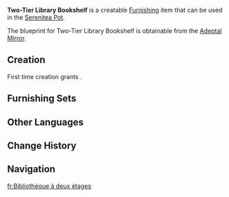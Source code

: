 {{Furnishing Infobox
|id             = 361201
|image          = Item Two-Tier Library Bookshelf.png
|category       = Large Furnishing
|subcategory    = Bookcase
|rarity         = 4
|adeptal_energy = 90
|load           = 254
|reduced_load   = 191
|description    = A bookshelf made from Cuihua Wood, above which many miscellaneous items can be mounted.<br />The [[Knights of Favonius|Knights]] had such shelves made to make the retrieval of books by researchers more convenient. The original intention was to only put some special collections in, but the store of books was so great that all manner of book collections were included in the end.<br />Such a free-form display of tomes is, well, somewhat fitting of Mondstadt's character.
|blueprint      = Adeptal Mirror
|adeptal mirror = 4
}}
'''Two-Tier Library Bookshelf''' is a creatable [[Furnishing]] item that can be used in the [[Serenitea Pot]].

The blueprint for Two-Tier Library Bookshelf is obtainable from the [[Adeptal Mirror]].

==Creation==
First time creation grants {{Item|Trust|24|x=90}}.
{{Recipe
|type = Creation
|time = 16h
|Cuihua Wood = 16
|Red Dye = 8
|sort = Cuihua Wood,Red Dye
}}

==Furnishing Sets==
{{Craft Usage}}

==Other Languages==
{{Other Languages|default_hidden = 1
|en      = Two-Tier Library Bookshelf
|zhs     = 图书馆双层书架
|zhs_rm  = Túshū-guǎn Shuāngcéng Shūjià
|zht     = 圖書館雙層書架
|zht_rm  = Túshū-guǎn Shuāngcéng Shūjià
|ja      = 図書館の二段本棚
|ja_rm   = Toshokan no Nidan Hondana
|ko      = 도서관 이층 책장
|ko_rm   = 
|es      = Estantería de biblioteca de dos pisos
|fr      = Bibliothèque à deux étages
|ru      = Двухуровневая книжная полка для библиотеки
|th      = ชั้นวางหนังสือสองชั้นสำหรับห้องสมุด
|th_rm   = 
|vi      = Kệ Sách Hai Tầng Thư Viện
|de      = Zweistöckiges Bibliotheksbücherregal
|id      = Rak Buku Perpustakaan 2 Lapis
|pt      = Prateleiras Duplas da Biblioteca
}}

==Change History==
{{Change History|1.5}}

==Navigation==
{{Furnishing Navbox/Interior|Large Furnishing}}

[[fr:Bibliothèque à deux étages]]